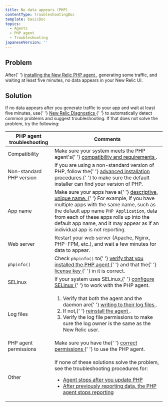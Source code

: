 ```yaml
---
title: No data appears (PHP)
contentType: troubleshootingDoc
template: basicDoc
topics:
  - Agents
  - PHP agent
  - Troubleshooting
japaneseVersion: ''
---
```


<div>
  <h2>Problem</h2>
  <p>
    After{' '}
    <a href="/docs/agents/php-agent/installation/php-agent-installation-overview">
      installing the New Relic PHP agent
    </a>
    , generating some traffic, and waiting at least five minutes, no data
    appears in your New Relic UI.
  </p>
  <h2>Solution</h2>
  <p>
    If no data appears after you generate traffic to your app and wait at least
    five minutes, use{' '}
    <a href="/docs/agents/manage-apm-agents/troubleshooting/new-relic-diagnostics">
      New Relic Diagnostics
    </a>{' '}
    to automatically detect common problems and suggest troubleshooting. If that
    does not solve the problem, try the following:
  </p>
  <table>
    <thead>
      <tr>
        <th>PHP agent troubleshooting</th>
        <th>Comments</th>
      </tr>
    </thead>
    <tbody>
      <tr>
        <td>Compatibility</td>
        <td>
          Make sure your system meets the PHP agent's{' '}
          <a href="/docs/agents/php-agent/getting-started/php-agent-compatibility-requirements">
            compatibility and requirements
          </a>
          .
        </td>
      </tr>
      <tr>
        <td>Non-standard PHP version</td>
        <td>
          If you are using a non-standard version of PHP, follow the{' '}
          <a href="/docs/php/php-agent-installation-non-standard-php">
            advanced installation procedures
          </a>{' '}
          to make sure the default installer can find your version of PHP.
        </td>
      </tr>
      <tr>
        <td>App name</td>
        <td>
          Make sure your apps have a{' '}
          <a href="/docs/agents/manage-apm-agents/app-naming/name-your-application#app-name">
            descriptive, unique name.
          </a>{' '}
          For example, if you have multiple apps with the same name, such as the
          default app name <code>PHP Application</code>, data from each of these
          apps rolls up into the default app name, and it may appear as if an
          individual app is not reporting.
        </td>
      </tr>
      <tr>
        <td>Web server</td>
        <td>
          Restart your web server (Apache, Nginx, PHP-FPM, etc.), and wait a few
          minutes for data to appear.
        </td>
      </tr>
      <tr>
        <td>
          <code>phpinfo()</code>
        </td>
        <td>
          Check <code>phpinfo()</code> to{' '}
          <a href="/docs/agents/php-agent/troubleshooting/using-phpinfo-verify-php">
            verify that you installed the PHP agent
          </a>{' '}
          and that the{' '}
          <a href="/docs/accounts-partnerships/accounts/account-setup/license-key">
            license key
          </a>{' '}
          in it is correct.
        </td>
      </tr>
      <tr>
        <td>SELinux</td>
        <td>
          If your system uses SELinux,{' '}
          <a href="/docs/agents/php-agent/troubleshooting/data-stops-reporting-while-using-selinux#solution">
            configure SELinux
          </a>{' '}
          to work with the PHP agent.
        </td>
      </tr>
      <tr>
        <td>Log files</td>
        <td>
          <ol>
            <li>
              Verify that both the agent and the daemon are{' '}
              <a href="/docs/agents/php-agent/troubleshooting/generating-logs-troubleshooting-php">
                writing to their log files
              </a>
              .
            </li>
            <li>
              If not,{' '}
              <a href="/docs/agents/php-agent/installation/php-agent-installation-overview">
                reinstall the agent
              </a>
              .
            </li>
            <li>
              Verify the log file permissions to make sure the log owner is the
              same as the New Relic user.
            </li>
          </ol>
        </td>
      </tr>
      <tr>
        <td>PHP agent permissions</td>
        <td>
          Make sure you have the{' '}
          <a href="/docs/agents/php-agent/troubleshooting/determining-permissions-requirements">
            correct permissions
          </a>{' '}
          to use the PHP agent.
        </td>
      </tr>
      <tr>
        <td>Other</td>
        <td>
          <p>
            If none of these solutions solve the problem, see the
            troubleshooting procedures for:
          </p>
          <ul>
            <li id="no_data_after_PHP_update">
              <a href="/docs/agents/php-agent/troubleshooting/agent-stops-working-after-updating-php">
                Agent stops after you update PHP
              </a>
            </li>
            <li id="data_stops_appearing">
              <a href="/docs/agents/php-agent/troubleshooting/data-stops-reporting">
                After previously reporting data, the PHP agent stops reporting
              </a>
            </li>
          </ul>
        </td>
      </tr>
    </tbody>
  </table>
</div>

